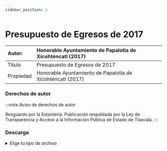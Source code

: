 ```yaml
---
sidebar_position: 2
---
```

# Presupuesto de Egresos de 2017

|Autor:| Honorable Ayuntamiento de Papalotla de Xicohténcatl (2017) |
|:--|:--|
|Título|Presupuesto de Egresos de 2017|
|Propiedad|Honorable Ayuntamiento de Papalotla de Xicohténcatl (2017)|

### Derechos de autor
    
:::note Aviso de derechos de autor

Resguardo por la Estantería. Publicación respaldada por la Ley de Transparencia y Acceso a la Información Pública de
Estado de Tlaxcala.
:::

### Descarga
<details>
  <summary>Elige tu tipo de archivo</summary>
    <div>
        <a href="url"> 📥 Presupuesto de Egresos de 2017 (PDF)</a>
        </div>      
</details>
